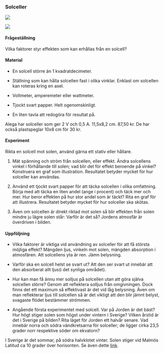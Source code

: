 ### Solceller




![](figures/solar-cells-in-the-sun-2v4.jpg)

![](figures/v3solar-pyramid-spin-solar-cell-cost-of-electricity-1v4.jpg)

#### Frågeställning

Vilka faktorer styr effekten som kan erhållas från en solcell?


#### Material

- En solcell större än 1 kvadratdecimeter.

- Ställning som kan hålla solcellen fast i olika vinklar. Enklast om solcellen kan roteras kring en axel.

- Voltmeter, amperemeter eller wattmeter.

- Tjockt svart papper. Helt ogenomskinligt.

- En liten tavla att redogöra för resultat på.

Alega har solceller som ger 2 V och 0,5 A. 11,5x8,2 cm. 87,50 kr. De har också plastspeglar 10x8 cm för 30 kr.


#### Experiment

Rikta en solcell mot solen, använd gärna ett stativ eller hållare.

1. Mät spänning och ström från solcellen, eller effekt. Ändra solcellens vinkel i förhållande till solen; vad blir det för effekt beroende på vinkel? Konstruera en graf som illustration. Resultatet betyder mycket för hur solceller kan användas.

1. Använd ett tjockt svart papper för att täcka solcellen i olika omfattning. Börja med att täcka en liten andel (ange i procent) och täck mer och mer. Hur beror effekten på hur stor andel som är täckt? Rita en graf för att illustrera. Resultatet betyder mycket för hur solceller ska skötas.

1. Även om solcellen är direkt riktad mot solen så blir effekten från solen mindre ju lägre solen står: Varför är det så? Jordens atmosfär är överdriven i bilden.


#### Uppföljning

- Vilka faktorer är viktiga vid användning av solceller för att få största möjliga effekt?
Mängden ljus, vinkeln mot solen, mängden absorption i atmosfären. Att solcellens yta är ren. Jämn belysning.

- Varför ska en solcell helst se svart ut? Att den ser svart ut innebär att den absorberat allt ljus(i det synliga området).

- Hur kan man få ännu mer solljus på solcellen utan att göra själva solcellen större? Genom att reflektera solljus från omgivningen. Dock finns det ett maximum så effektivast är det vid låg belysning. Även om man reflekterar ljus till solcellen så är det viktigt att den blir jämnt belyst, svagaste flödet bestämmer strömmen.

- Angående första experimentet med solcell. Var på Jorden är det bäst? Hur högt stiger solen som högst under vintern i Sverige? Vilken årstid är det i Sverige på bilden? Rita läget för Jorden ett halvår senare. Vad innebär norra och södra vändkretsarna för solceller; de ligger cirka 23,5 grader norr respektive söder om ekvatorn?

I Sverige är det sommar, på södra halvklotet vinter. Solen stiger vid Malmös Latitud ca 10 grader över horisonten. Se även dette [link](https://www.smhi.se/kunskapsbanken/meteorologi/vad-ar-ett-solbanediagram-1.31981).


